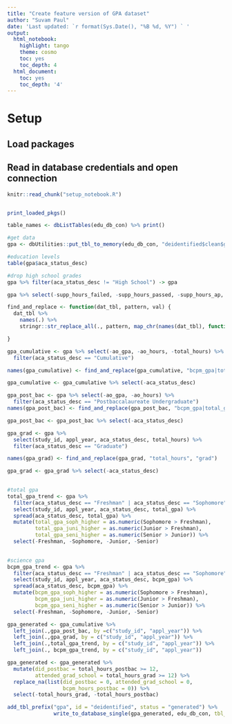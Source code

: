 ```yaml
---
title: "Create feature version of GPA dataset"
author: "Suvam Paul"
date: 'Last updated: `r format(Sys.Date(), "%B %d, %Y") ` '
output:
  html_notebook:
    highlight: tango
    theme: cosmo
    toc: yes
    toc_depth: 4
  html_document:
    toc: yes
    toc_depth: '4'
---
```


# Setup
## Load packages
## Read in database credentials and open connection

```r
knitr::read_chunk("setup_notebook.R")
```

```r

```

```r
print_loaded_pkgs()
```



```r

table_names <- dbListTables(edu_db_con) %>% print()

```


```r

#get data
gpa <- dbUtilities::put_tbl_to_memory(edu_db_con, "deidentified$clean$gpa")

```




```r
#education levels
table(gpa$aca_status_desc)

#drop high school grades
gpa %>% filter(aca_status_desc != "High School") -> gpa

```




```r

gpa %>% select(-supp_hours_failed, -supp_hours_passed, -supp_hours_ap, -supp_hours_clep) -> gpa

```



```r

find_and_replace <- function(dat_tbl, pattern, val) {
  dat_tbl %>% 
    names(.) %>% 
    stringr::str_replace_all(., pattern, map_chr(names(dat_tbl), function(x) {paste(x, val, sep = "_") })) 

}

```


```r

gpa_cumulative <- gpa %>% select(-ao_gpa, -ao_hours, -total_hours) %>% 
  filter(aca_status_desc == "Cumulative") 

names(gpa_cumulative) <- find_and_replace(gpa_cumulative, "bcpm_gpa|total_gpa|bcpm_hours", "cumulative")

gpa_cumulative <- gpa_cumulative %>% select(-aca_status_desc)

```


```r

gpa_post_bac <- gpa %>% select(-ao_gpa, -ao_hours) %>%  
  filter(aca_status_desc == "Postbaccalaureate Undergraduate")
names(gpa_post_bac) <- find_and_replace(gpa_post_bac, "bcpm_gpa|total_gpa|bcpm_hours|total_hours", "postbac")

gpa_post_bac <- gpa_post_bac %>% select(-aca_status_desc)

```


```r

gpa_grad <- gpa %>% 
  select(study_id, appl_year, aca_status_desc, total_hours) %>%  
  filter(aca_status_desc == "Graduate")  

names(gpa_grad) <- find_and_replace(gpa_grad, "total_hours", "grad")

gpa_grad <- gpa_grad %>% select(-aca_status_desc)
  
```


```r


#total gpa
total_gpa_trend <- gpa %>% 
  filter(aca_status_desc == "Freshman" | aca_status_desc == "Sophomore" | aca_status_desc == "Junior" | aca_status_desc == "Senior") %>%
  select(study_id, appl_year, aca_status_desc, total_gpa) %>% 
  spread(aca_status_desc, total_gpa) %>% 
  mutate(total_gpa_soph_higher = as.numeric(Sophomore > Freshman),
         total_gpa_juni_higher = as.numeric(Junior > Freshman),
         total_gpa_seni_higher = as.numeric(Senior > Junior)) %>% 
  select(-Freshman, -Sophomore, -Junior, -Senior) 
 

#science gpa
bcpm_gpa_trend <- gpa %>% 
  filter(aca_status_desc == "Freshman" | aca_status_desc == "Sophomore" | aca_status_desc == "Junior" | aca_status_desc == "Senior") %>%
  select(study_id, appl_year, aca_status_desc, bcpm_gpa) %>% 
  spread(aca_status_desc, bcpm_gpa) %>% 
  mutate(bcpm_gpa_soph_higher = as.numeric(Sophomore > Freshman),
         bcpm_gpa_juni_higher = as.numeric(Junior > Freshman),
         bcpm_gpa_seni_higher = as.numeric(Senior > Junior)) %>% 
  select(-Freshman, -Sophomore, -Junior, -Senior) 


```




```r

gpa_generated <- gpa_cumulative %>% 
  left_join(.,gpa_post_bac, by =c("study_id", "appl_year")) %>% 
  left_join(.,gpa_grad, by = c("study_id", "appl_year")) %>% 
  left_join(.,total_gpa_trend, by = c("study_id", "appl_year")) %>% 
  left_join(., bcpm_gpa_trend, by = c("study_id", "appl_year"))

```


```r
gpa_generated <- gpa_generated %>% 
  mutate(did_postbac = total_hours_postbac >= 12, 
         attended_grad_school = total_hours_grad >= 12) %>%
  replace_na(list(did_postbac = 0, attended_grad_school = 0, 
                  bcpm_hours_postbac = 0)) %>% 
  select(-total_hours_grad, -total_hours_postbac)


```


```r

add_tbl_prefix("gpa", id = "deidentified", status = "generated") %>%
               write_to_database_single(gpa_generated, edu_db_con, tbl_name = .)

```

